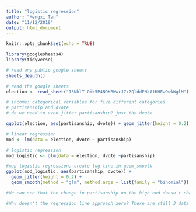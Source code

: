 ```yaml
---
title: "logistic regression"
author: "Mengxi Tan"
date: "11/12/2019"
output: html_document
---
```


```r
knitr::opts_chunk$set(echo = TRUE)

library(googlesheets4)
library(tidyverse)

# read any public google sheets
sheets_deauth()
```


```r
# read the google sheets
election <- read_sheet("13NhlT-Oik5P4NOKRWwrJ7xZQlddFNk81HHEw9wkWglM")

# income: categorical variables for five different categories
# partisanship and dvote
# do we need to even jitter partisanship? just the dvote

ggplot(election, aes(partisanship, dvote)) + geom_jitter(height = 0.2) + geom_smooth(method = "lm", se = FALSE)

# linear regression
mod <- lm(data = election, dvote ~ partisanship)

# logistic regression
mod_logistic <- glm(data = election, dvote ~partisanship)

#map logistic regression, create log line in geom_smooth
ggplot(mod_logistic, aes(partisanship, dvote)) +
  geom_jitter(height = 0.2) +
  geom_smooth(method = "glm", method.args = list(family = "binomial"))

#We can see that the change in partisanship on the high end doesn't change dvote much, but change in partisanship on the low end has a larger effect. 

#Why doesn't the regression line approach zero? There are still 3 data points that responded as -1.5 partisanship and voted democrat, whereas if you look to the right (towards 1 on the log regression) there isn't a respondent that votes republican and is more than 3 for partisanship. 

```


